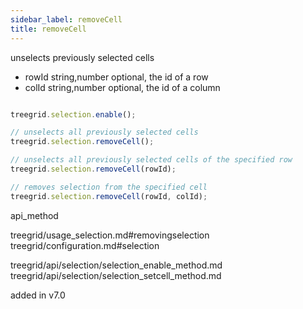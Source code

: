 ```yaml
---
sidebar_label: removeCell
title: removeCell
---
```



          


<Short>
 unselects previously selected cells


</Short>



- rowId     string,number   optional, the id of a row
- colId     string,number   optional, the id of a column



~~~js

treegrid.selection.enable();

// unselects all previously selected cells
treegrid.selection.removeCell();

// unselects all previously selected cells of the specified row
treegrid.selection.removeCell(rowId);

// removes selection from the specified cell
treegrid.selection.removeCell(rowId, colId);


~~~
 api_method

<Descr>





</Descr>


 treegrid/usage_selection.md#removingselection
treegrid/configuration.md#selection

 
treegrid/api/selection/selection_enable_method.md
treegrid/api/selection/selection_setcell_method.md


added in v7.0

